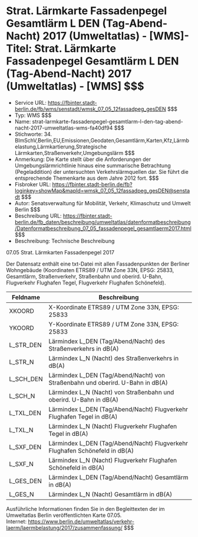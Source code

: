 # Strat. Lärmkarte Fassadenpegel Gesamtlärm L DEN (Tag-Abend-Nacht) 2017 (Umweltatlas) - [WMS]- Titel: Strat. Lärmkarte Fassadenpegel Gesamtlärm L DEN (Tag-Abend-Nacht) 2017 (Umweltatlas) - [WMS] $$$
- Service URL: https://fbinter.stadt-berlin.de/fb/wms/senstadt/wmsk_07_05_12fassadpeg_gesDEN $$$
- Typ: WMS $$$
- Name: strat-larmkarte-fassadenpegel-gesamtlarm-l-den-tag-abend-nacht-2017-umweltatlas-wms-fa40df94 $$$
- Stichworte: 34. BImSchV,Berlin,EU,Emissionen,Geodaten,Gesamtlärm,Karten,Kfz,Lärmbelastung,Lärmkartierung,Strategische Lärmkarten,Straßenverkehr,Umgebungslärm $$$
- Anmerkung: Die Karte stellt über die Anforderungen der Umgebungslärmrichtlinie hinaus eine summarische Betrachtung (Pegeladdition) der untersuchten Verkehrslärmquellen dar. Sie führt die entsprechende Themenkarte aus dem Jahre 2012 fort. $$$
- Fisbroker URL: https://fbinter.stadt-berlin.de/fb?loginkey=showMap&mapId=wmsk_07_05_12fassadpeg_gesDEN@senstadt $$$
- Autor: Senatsverwaltung für Mobilität, Verkehr, Klimaschutz und Umwelt Berlin $$$
- Beschreibung URL: https://fbinter.stadt-berlin.de/fb_daten/beschreibung/umweltatlas/datenformatbeschreibung/Datenformatbeschreibung_07_05_fassadenpegel_gesamtlaerm2017.html $$$
- Beschreibung: Technische Beschreibung 

07.05 Strat. Lärmkarten Fassadenpegel 2017

Der Datensatz enthält eine txt-Datei mit allen Fassadenpunkten der Berliner Wohngebäude (Koordinaten ETRS89 / UTM Zone 33N, EPSG: 25833, Gesamtlärm, Straßenverkehr, Straßenbahn und oberird. U-Bahn, Flugverkehr Flughafen Tegel, Flugverkehr Flughafen Schönefeld).

| Feldname    | Beschreibung                                                                    |
| ----------- | ------------------------------------------------------------------------------- |
| XKOORD      | X-Koordinate ETRS89 / UTM Zone 33N, EPSG: 25833                                 |
| YKOORD      | Y-Koordinate ETRS89 / UTM Zone 33N, EPSG: 25833                                 |
| L\_STR\_DEN | Lärmindex L\_DEN (Tag/Abend/Nacht) des Straßenverkehrs in dB(A)                 |
| L\_STR\_N   | Lärmindex L\_N (Nacht) des Straßenverkehrs in dB(A)                             |
| L\_SCH\_DEN | Lärmindex L\_DEN (Tag/Abend/Nacht) von Straßenbahn und oberird. U-Bahn in dB(A) |
| L\_SCH\_N   | Lärmindex L\_N (Nacht) von Straßenbahn und oberird. U-Bahn in dB(A)             |
| L\_TXL\_DEN | Lärmindex L\_DEN (Tag/Abend/Nacht) Flugverkehr Flughafen Tegel in dB(A)         |
| L\_TXL\_N   | Lärmindex L\_N (Nacht) Flugverkehr Flughafen Tegel in dB(A)                     |
| L\_SXF\_DEN | Lärmindex L\_DEN (Tag/Abend/Nacht) Flugverkehr Flughafen Schönefeld in dB(A)    |
| L\_SXF\_N   | Lärmindex L\_N (Nacht) Flugverkehr Flughafen Schönefeld in dB(A)                |
| L\_GES\_DEN | Lärmindex L\_DEN (Tag/Abend/Nacht) Gesamtlärm in dB(A)                          |
| L\_GES\_N   | Lärmindex L\_N (Nacht) Gesamtlärm in dB(A)                                      |

Ausführliche Informationen finden Sie in den Begleittexten der im Umweltatlas Berlin veröffentlichten Karte 07.05.  
Internet: https://www.berlin.de/umweltatlas/verkehr-laerm/laermbelastung/2017/zusammenfassung/ $$$
